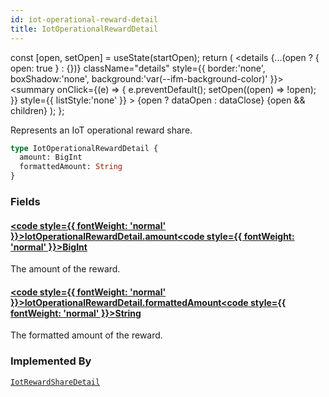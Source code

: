 ```yaml
---
id: iot-operational-reward-detail
title: IotOperationalRewardDetail
---
```









  const [open, setOpen] = useState(startOpen);
  return (
    <details {...(open ? { open: true } : {})} className="details" style={{ border:'none', boxShadow:'none', background:'var(--ifm-background-color)' }}>
      <summary
        onClick={(e) => {
          e.preventDefault();
          setOpen((open) => !open);
        }}
        style={{ listStyle:'none' }}
      >
      {open ? dataOpen : dataClose}
      </summary>
      {open && children}
    </details>
  );
};








Represents an IoT operational reward share.


```graphql
type IotOperationalRewardDetail {
  amount: BigInt
  formattedAmount: String
}
```




### Fields

#### [<code style={{ fontWeight: 'normal' }}>IotOperationalRewardDetail.<b>amount</b></code>](#)<Bullet />[<code style={{ fontWeight: 'normal' }}><b>BigInt</b></code>](/graphql/schema/types/scalars/big-int.mdx) <Badge class="badge badge--secondary " text="scalar"/> 
The amount of the reward.


#### [<code style={{ fontWeight: 'normal' }}>IotOperationalRewardDetail.<b>formattedAmount</b></code>](#)<Bullet />[<code style={{ fontWeight: 'normal' }}><b>String</b></code>](/graphql/schema/types/scalars/string.mdx) <Badge class="badge badge--secondary " text="scalar"/> 
The formatted amount of the reward.






### Implemented By

[`IotRewardShareDetail`](/graphql/schema/types/unions/iot-reward-share-detail.mdx)  <Badge class="badge badge--secondary badge--relation" text="union"/>